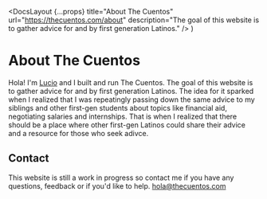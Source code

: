 
  <DocsLayout
    {...props}
    title="About The Cuentos"
    url="https://thecuentos.com/about"
    description="The goal of this website is to gather advice for and by first generation Latinos."
  />
)

# About The Cuentos

Hola! I'm [Lucio](https://luciovilla.com) and I built and run The Cuentos. The goal of this website is to gather advice for and by first generation Latinos. The idea for it sparked when I realized that I was repeatingly passing down the same advice to my siblings and other first-gen students about topics like financial aid, negotiating salaries and internships. That is when I realized that there should be a place where other first-gen Latinos could share their advice and a resource for those who seek adivce.

## Contact

This website is still a work in progress so contact me if you have any questions, feedback or if you'd like to help. hola@thecuentos.com
